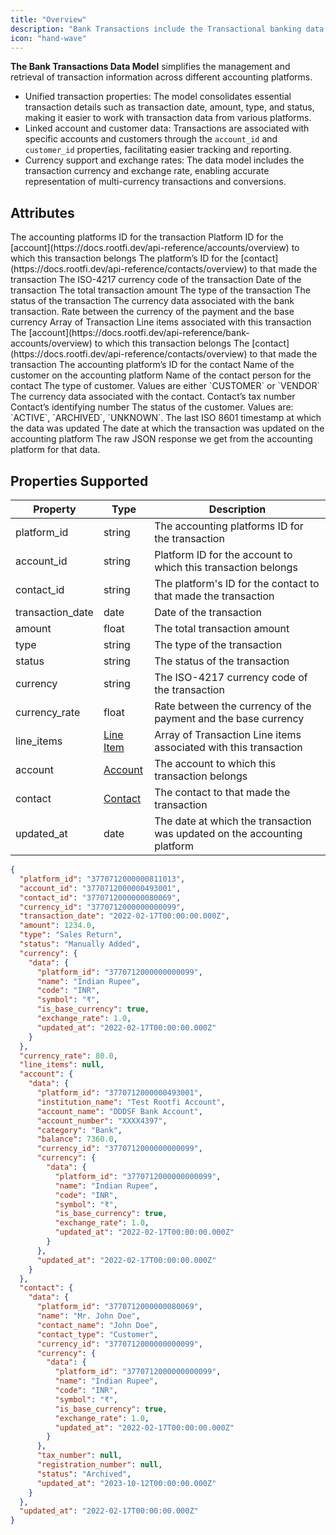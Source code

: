 ```yaml
---
title: "Overview"
description: "Bank Transactions include the Transactional banking data for a specific company and account."
icon: "hand-wave"
---
```


**The Bank Transactions Data Model** simplifies the management and retrieval of transaction information across different accounting platforms.

- Unified transaction properties: The model consolidates essential transaction details such as transaction date, amount, type, and status, making it easier to work with transaction data from various platforms.
- Linked account and customer data: Transactions are associated with specific accounts and customers through the `account_id` and `customer_id` properties, facilitating easier tracking and reporting.
- Currency support and exchange rates: The data model includes the transaction currency and exchange rate, enabling accurate representation of multi-currency transactions and conversions.

## Attributes

<ResponseField name="platform_id" type="string" required>
  The accounting platforms ID for the transaction
</ResponseField>

<ResponseField name="account_id" type="string">
  Platform ID for the [account](https://docs.rootfi.dev/api-reference/accounts/overview) to which this transaction belongs
</ResponseField>

<ResponseField name="contact_id" type="string">
  The platform’s ID for the [contact](https://docs.rootfi.dev/api-reference/contacts/overview) to that made the transaction
</ResponseField>

<ResponseField name="currency_id" type="string">
  The ISO-4217 currency code of the transaction
</ResponseField>

<ResponseField name="transaction_date" type="date">
  Date of the transaction
</ResponseField>

<ResponseField name="amount" type="float">
  The total transaction amount
</ResponseField>

<ResponseField name="type" type="string">
  The type of the transaction
</ResponseField>

<ResponseField name="status" type="string">
  The status of the transaction
</ResponseField>

<ResponseField name="currency" type="Object">
  The currency data associated with the bank transaction.
  <Expandable title="properties">
    <ResponseField name="data" type="Object">
      <Expandable title="properties">
        <Snippet file="currency_snippet.mdx" />
      </Expandable>
    </ResponseField>
  </Expandable>
</ResponseField>

<ResponseField name="currency_rate" type="float">
  Rate between the currency of the payment and the base currency
</ResponseField>

<ResponseField name="line_items" type="Line Item">
  Array of Transaction Line items associated with this transaction
  <Expandable title="properties">
    <ResponseField name="data" type="Object">
      <Expandable title="properties">
        <Snippet file="line_items_snippeet.mdx" />
      </Expandable>
    </ResponseField>
  </Expandable>
</ResponseField>

<ResponseField name="account" type="Account">
  The [account](https://docs.rootfi.dev/api-reference/bank-accounts/overview) to which this transaction belongs
  <Expandable title="properties">
    <ResponseField name="data" type="Object">
      <Expandable title="properties">
        <Snippet file="bank_accounts_snippet.mdx" />
      </Expandable>
    </ResponseField>
  </Expandable>
</ResponseField>

<ResponseField name="contact" type="Contact" >
  The [contact](https://docs.rootfi.dev/api-reference/contacts/overview) to that made the transaction
  <Expandable title="properties">
    <ResponseField name="data" type="Object" >
      <Expandable title="properties">
    <ResponseField name="platform_id" type="string" >
      The accounting platform’s ID for the contact
    </ResponseField>
    <ResponseField name="name" type="string" >
      Name of the customer on the accounting platform
    </ResponseField>
    <ResponseField name="contact_name" type="string" >
      Name of the contact person for the contact
    </ResponseField>
    <ResponseField name="contact_type" type="enum" >
      The type of customer. Values are either `CUSTOMER` or `VENDOR`
    </ResponseField>
    <ResponseField name="currency" type="string" >
      The currency data associated with the contact.
      <Expandable title="properties">
    <ResponseField name="data" type="Object" >
    <Expandable title="properties">
      <Snippet file="currency_snippet.mdx" />
  </Expandable>
</ResponseField>

  </Expandable>
    </ResponseField>
  <ResponseField name="tax_number" type="string" >
    Contact’s tax number
  </ResponseField>
  <ResponseField name="registration_number" type="string" >
    Contact’s identifying number
  </ResponseField>
  <ResponseField name="status" type="enum" >
    The status of the customer. Values are: `ACTIVE`, `ARCHIVED`, `UNKNOWN`.
  </ResponseField>
  <ResponseField name="updated_at" type="date" >
    The last ISO 8601 timestamp at which the data was updated
  </ResponseField>
      </Expandable>
  </ResponseField>
  </Expandable>
</ResponseField>
<ResponseField name="updated_at" type="date" required>
  The date at which the transaction was updated on the accounting platform
</ResponseField>

<ResponseField name="raw_data" type="Object">
  The raw JSON response we get from the accounting platform for that data.
</ResponseField>

## Properties Supported

| Property         | Type                          | Description                                                              |
| ---------------- | ----------------------------- | ------------------------------------------------------------------------ |
| platform_id      | string                        | The accounting platforms ID for the transaction                          |
| account_id       | string                        | Platform ID for the account to which this transaction belongs            |
| contact_id       | string                        | The platform's ID for the contact to that made the transaction           |
| transaction_date | date                          | Date of the transaction                                                  |
| amount           | float                         | The total transaction amount                                             |
| type             | string                        | The type of the transaction                                              |
| status           | string                        | The status of the transaction                                            |
| currency         | string                        | The ISO-4217 currency code of the transaction                            |
| currency_rate    | float                         | Rate between the currency of the payment and the base currency           |
| line_items       | [Line Item](/docs/line-items) | Array of Transaction Line items associated with this transaction         |
| account          | [Account](/docs/accounts)     | The account to which this transaction belongs                            |
| contact          | [Contact](/docs/contacts)     | The contact to that made the transaction                                 |
| updated_at       | date                          | The date at which the transaction was updated on the accounting platform |

<ResponseExample name="The Bank Transaction Object" >

```json The Bank Transaction Response Object
{
  "platform_id": "3770712000000811013",
  "account_id": "3770712000000493001",
  "contact_id": "3770712000000080069",
  "currency_id": "3770712000000000099",
  "transaction_date": "2022-02-17T00:00:00.000Z",
  "amount": 1234.0,
  "type": "Sales Return",
  "status": "Manually Added",
  "currency": {
    "data": {
      "platform_id": "3770712000000000099",
      "name": "Indian Rupee",
      "code": "INR",
      "symbol": "₹",
      "is_base_currency": true,
      "exchange_rate": 1.0,
      "updated_at": "2022-02-17T00:00:00.000Z"
    }
  },
  "currency_rate": 80.0,
  "line_items": null,
  "account": {
    "data": {
      "platform_id": "3770712000000493001",
      "institution_name": "Test Rootfi Account",
      "account_name": "DDDSF Bank Account",
      "account_number": "XXXX4397",
      "category": "Bank",
      "balance": 7360.0,
      "currency_id": "3770712000000000099",
      "currency": {
        "data": {
          "platform_id": "3770712000000000099",
          "name": "Indian Rupee",
          "code": "INR",
          "symbol": "₹",
          "is_base_currency": true,
          "exchange_rate": 1.0,
          "updated_at": "2022-02-17T00:00:00.000Z"
        }
      },
      "updated_at": "2022-02-17T00:00:00.000Z"
    }
  },
  "contact": {
    "data": {
      "platform_id": "3770712000000080069",
      "name": "Mr. John Doe",
      "contact_name": "John Doe",
      "contact_type": "Customer",
      "currency_id": "3770712000000000099",
      "currency": {
        "data": {
          "platform_id": "3770712000000000099",
          "name": "Indian Rupee",
          "code": "INR",
          "symbol": "₹",
          "is_base_currency": true,
          "exchange_rate": 1.0,
          "updated_at": "2022-02-17T00:00:00.000Z"
        }
      },
      "tax_number": null,
      "registration_number": null,
      "status": "Archived",
      "updated_at": "2023-10-12T00:00:00.000Z"
    }
  },
  "updated_at": "2022-02-17T00:00:00.000Z"
}
```

</ResponseExample>
